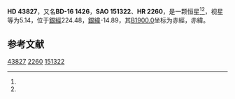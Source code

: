 {{Starbox begin
| name = HD 43827
}}
{{Starbox observe
| epoch = [[J2000.0|J2000.0]]
| constell = {{星座名待查}}<ref name=SIMBAD>{{cite web
 | url=http://simbad.u-strasbg.fr/simbad/sim-id?Ident=HR+2260
 | title=Pulsating variable Star
 | publisher=Centre de Données astronomiques de Strasbourg
 | work=SIMBAD
 | accessdate=2012-07-13
 | archive-date=2016-03-19
 | archive-url=https://web.archive.org/web/20160319022052/http://simbad.u-strasbg.fr/simbad/sim-id?Ident=HR+2260
 | dead-url=no
 }}</ref><ref name=DATA>{{cite web
 | url=http://vizier.u-strasbg.fr/viz-bin/VizieR-5?-out.add=.&-source=5050&-corr=PK=HR&-out.max=9999&HR=2260
 | title=VizieR Detailed Page
 | accessdate=2012-07-13
 | archive-date=2016-03-05
 | archive-url=https://web.archive.org/web/20160305200717/http://vizier.u-strasbg.fr/viz-bin/VizieR-5?-out.add=.&-source=5050&-corr=PK=HR&-out.max=9999&HR=2260
 | dead-url=no
 }}</ref>
| 星官 = 
| ra = {{RA|6|17|41.7}}<ref name=SIMBAD /><ref name=DATA />
| dec = {{DEC|-16|48|57}}<ref name=SIMBAD /><ref name=DATA />
| appmag_v = 5.14<ref name=SIMBAD /><ref name=DATA />
}}
{{Starbox character
| class = K3III<ref name=SIMBAD /><ref name=DATA />
| b-v = 1.3<ref name=SIMBAD /><ref name=DATA />
| u-b = 1.23<ref name=SIMBAD /><ref name=DATA />
| r-i = <ref name=SIMBAD /><ref name=DATA />
| variable = 
}}
{{Starbox astrometry
| radial_v = 1.23
| prop_mo_ra = -8
| parallax = 0.017
| p_error = 
}}
{{Starbox catalog
| names =BD-16 1426，[[SAO星表|SAO]] 151322，[[HD星表|HD]] 43827，[[HR星表|HR]] 2260}}
{{Starbox reference |Simbad=HR+2260}}
{{Starbox end}}

'''HD 43827'''，又名'''BD-16 1426'''，'''SAO 151322'''、'''HR 2260'''，是一颗恒星<ref name=SIMBAD /><ref name=DATA />，视星等为5.14，位于[[銀道座標系|銀經]]224.48，[[銀道座標系|銀緯]]-14.89，其[[B1900.0|B1900.0]]坐标为赤經{{RA|6|13|14.7}}，赤緯{{DEC|-16|-14.89|42}}。

== 参考文献 ==
{{reflist}}

{{star-stub}}

[[Category:HD和HDE天體|43827]]
[[Category:HR天體|2260]]
[[Category:SAO天體|151322]]